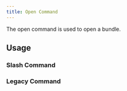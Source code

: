```yaml
---
title: Open Command
---
```



The open command is used to open a bundle.

## Usage

### Slash Command

<OpenCommand 
    isSlashCommand={true} 
    verified={false}
/>

### Legacy Command

<OpenCommand 
    isSlashCommand={false} 
    verified={false}
/>